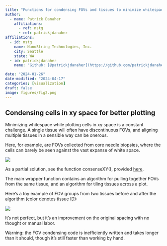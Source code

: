 ```yaml
---
title: "Functions for condensing FOVs and tissues to minimize whitespace"
author:
  - name: Patrick Danaher
    affiliations:
      - ref: nstg
      - ref: patrickjdanaher
affiliations:
  - id: nstg
    name: NanoString Technologies, Inc.
    city: Seattle
    state: WA
  - id: patrickjdanaher
    name: "Github: [@patrickjdanaher](https://github.com/patrickjdanaher)"

date: "2024-01-26"
date-modified: "2024-04-17"
categories: [visualization]
draft: false
image: figures/fig2.png
---
```


## Condensing cells in xy space for better plotting 

Minimizing whitespace while plotting cells in xy space is a constant challenge.
A single tissue will often have discontinuous FOVs, and aligning multiple tissues
in a sensible way can be onerous. 

Here, for example, are FOVs collected from core needle biopsies, where the cells can barely be seen against the vast expanse of white space. 

![](figures/fig1.png)

As a partial solution, see the function consenseXY(), provided [here](https://github.com/Nanostring-Biostats/scratch-space/blob/main/_code/condensing%20xy%20space/CondenseXY.R){target="_blank"}.

The main wrapper function contains an algorithm for pulling together FOVs from the same tissue, and an algorithm for tiling tissues across a plot. 

Here's a toy example of FOV groups from two tissues before and after the algorithm (color denotes tissue ID):

![](figures/fig2.png)

It's not perfect, but it's an improvement on the original spacing with no thought or manual labor. 

Warning: the FOV condensing code is inefficiently written and takes longer than it should, though it's still faster than working by hand. 

 

